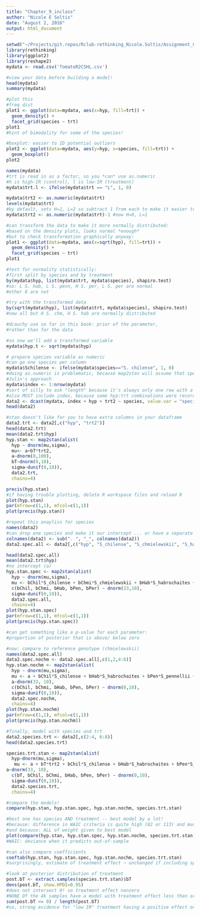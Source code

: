 ```yaml
---
title: "Chapter_9_inclass"
author: "Nicole E Soltis"
date: "August 2, 2016"
output: html_document
---
```


```r
setwd("~/Projects/git.repos/Rclub-rethinking_Nicole.Soltis/Assignment_Chapter_09/data")
library(rethinking)
library(ggplot2)
library(reshape2)
mydata <- read.csv('TomatoR2CSHL.csv')

#view your data before building a model!
head(mydata)
summary(mydata)

#plot this
#freq dist
plot1 <- ggplot(data=mydata, aes(x=hyp, fill=trt)) + 
  geom_density() + 
  facet_grid(species ~ trt)
plot1
#hint of bimodality for some of the species!

#boxplot: easier to ID potential outliers
plot2 <- ggplot(data=mydata, aes(y=hyp, x=species, fill=trt)) + 
  geom_boxplot()
plot2

names(mydata)
#trt is read in as a factor, so you *can* use as.numeric
#h is high-IR (control), l is low-IR (treatment)
mydata$trt.l <- ifelse(mydata$trt == "L", 1, 0)

mydata$trt2 <- as.numeric(mydata$trt)
levels(mydata$trt)
#by default, sets H=1, L=2 so subtract 1 from each to make it easier to interpret
mydata$trt2 <- as.numeric(mydata$trt)-1 #now H=0, L=1

#can transform the data to make it more normally distributed: 
#based on the density plots, looks normal *enough*
#but to check transformation graphically anyway:
plot1 <- ggplot(data=mydata, aes(x=sqrt(hyp), fill=trt)) + 
  geom_density() + 
  facet_grid(species ~ trt)
plot1 

#test for normality statistically:
#first split by species and by treatment
by(mydata$hyp, list(mydata$trt, mydata$species), shapiro.test)
#so: L S. hab, L S. penn, H S. per, L S. per are normal
#other 6 are not

#try with the transformed data
by(sqrt(mydata$hyp), list(mydata$trt, mydata$species), shapiro.test)
#now all but H S. chm, H S. hab are normally distributed

#dcauchy use so far in this book: prior of the parameter, 
#rather than for the data

#so now we'll add a transformed variable
mydata$hyp.t <- sqrt(mydata$hyp)

# prepare species variable as numeric
#can go one species per column
mydata$Schilense <- ifelse(mydata$species=="S. chilense", 1, 0)
#doing as.numeric is problematic, because map2stan will assume that species 5 is 5x speciies 1, etc.
#Julin's approach
mydata$index <- 1:nrow(mydata)
#sort of silly to ask "length" because it's always only one row with a given index/ hyp/ trt combination... but it works to give you 0/1
#also MUST include index, because some hyp:trt combinations were recorded more than once
data2 <- dcast(mydata, index + hyp + trt2 ~ species, value.var = "species", fun.aggregate = length)
head(data2)

#stan doesn't like for you to have extra columns in your dataframe
data2.trt <- data2[,c("hyp", "trt2")]
head(data2.trt)
mean(data2.trt$hyp)
hyp.stan <- map2stan(alist(
  hyp ~ dnorm(mu,sigma),
  mu<- a+bT*trt2,
  a~dnorm(0,100),
  bT~dnorm(0,10),
  sigma~dunif(0,10)),
  data2.trt,
  chains=4)

precis(hyp.stan)
#if having trouble plotting, delete R workspace files and reload R
plot(hyp.stan)
par(mfrow=c(1,1), mfcol=c(1,1))
plot(precis(hyp.stan))

#repeat this anayliss for species
names(data2)
#can drop one species and make it our intercept ... or have a separate intercept for each species
colnames(data2) <- sub(". ", "_", colnames(data2))
data2.spec.all <- data2[,c("hyp", "S_chilense", "S_chmielewskii", "S_habrochaites", "S_pennellii", "S_peruvianum" )]

head(data2.spec.all)
mean(data2.trt$hyp)
#no intercept (a)
hyp.stan.spec <- map2stan(alist(
  hyp ~ dnorm(mu,sigma),
  mu <- bChil*S_chilense + bChmi*S_chmielewskii + bHab*S_habrochaites + bPen*S_pennellii + bPer*S_peruvianum,
  c(bChil, bChmi, bHab, bPen, bPer) ~ dnorm(33,10),
  sigma~dunif(0,10)),
  data2.spec.all,
  chains=4)
plot(hyp.stan.spec)
par(mfrow=c(1,1), mfcol=c(1,1))
plot(precis(hyp.stan.spec))

#can get something like a p-value for each parameter:
#proportion of posterior that is above/ below zero

#now: compare to reference genotype (chmielewskii)
names(data2.spec.all)
data2.spec.nochm <- data2.spec.all[,c(1,2,4:6)]
hyp.stan.nochm <- map2stan(alist(
  hyp ~ dnorm(mu,sigma),
  mu <- a + bChil*S_chilense + bHab*S_habrochaites + bPen*S_pennellii + bPer*S_peruvianum,
  a~dnorm(33, 10),
  c(bChil, bChmi, bHab, bPen, bPer) ~ dnorm(0,10),
  sigma~dunif(0,10)),
  data2.spec.nochm,
  chains=4)
plot(hyp.stan.nochm)
par(mfrow=c(1,1), mfcol=c(1,1))
plot(precis(hyp.stan.nochm))

#finally, model with species and trt
data2.species.trt <- data2[,c(2:4, 6:8)]
head(data2.species.trt)

species.trt.stan <- map2stan(alist(
  hyp~dnorm(mu,sigma),
   mu <- a + bT*trt2 + bChil*S_chilense + bHab*S_habrochaites + bPen*S_pennellii + bPer*S_peruvianum,
a~dnorm(33, 10),
  c(bT, bChil, bChmi, bHab, bPen, bPer) ~ dnorm(0,10),
  sigma~dunif(0,10)),
  data2.species.trt,
  chains=4)

#compare the models!
compare(hyp.stan, hyp.stan.spec, hyp.stan.nochm, species.trt.stan)

#best one has species AND treatment -- best model by a lot!
#because: difference in WAIC criteria is quite high (82 or 113) and much larger than SE of difference (17 or 23)
#and because: ALL of weight given to best model
plot(compare(hyp.stan, hyp.stan.spec, hyp.stan.nochm, species.trt.stan))
#WAIC: deviance when it predicts out-of-sample

#can also compare coefficients
coeftab(hyp.stan, hyp.stan.spec, hyp.stan.nochm, species.trt.stan)
#surprisingly, estimate of treatment effect ~ unchanged if including species

#look at posterior distribution of treatment
post.bT <- extract.samples(species.trt.stan)$bT
dens(post.bT, show.HPDI=0.95)
#does not intersect 0! so treatment effect nonzero
#NONE Of the 4k samples have a model with treatment effect less than or equal to zero
sum(post.bT <= 0) / length(post.bT)
#so, strong evidence for "low IR" treatment having a positive effect on hypocotyl length
```